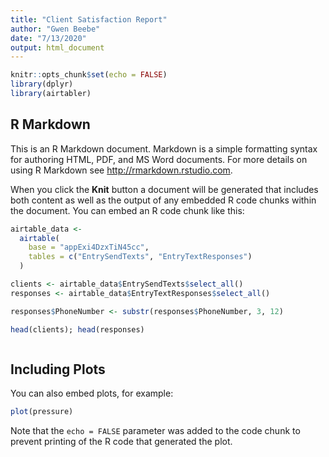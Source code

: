 ```yaml
---
title: "Client Satisfaction Report"
author: "Gwen Beebe"
date: "7/13/2020"
output: html_document
---
```


```r

knitr::opts_chunk$set(echo = FALSE)
library(dplyr)
library(airtabler)

```

## R Markdown

This is an R Markdown document. Markdown is a simple formatting syntax for authoring HTML, PDF, and MS Word documents. For more details on using R Markdown see <http://rmarkdown.rstudio.com>.

When you click the **Knit** button a document will be generated that includes both content as well as the output of any embedded R code chunks within the document. You can embed an R code chunk like this:

```r

airtable_data <- 
  airtable(
    base = "appExi4DzxTiN45cc", 
    tables = c("EntrySendTexts", "EntryTextResponses")
  )

clients <- airtable_data$EntrySendTexts$select_all()
responses <- airtable_data$EntryTextResponses$select_all()

responses$PhoneNumber <- substr(responses$PhoneNumber, 3, 12)

head(clients); head(responses)



```

## Including Plots

You can also embed plots, for example:

```r
plot(pressure)
```

Note that the `echo = FALSE` parameter was added to the code chunk to prevent printing of the R code that generated the plot.
